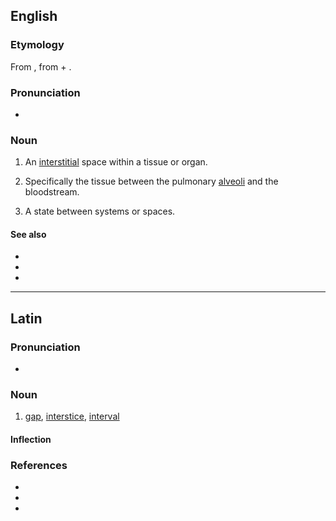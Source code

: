 ==English==

===Etymology===
From {{etyl|la|en}} {{m|la|interstitium|}}, from {{m|la|inter||between}} + {{m|la|sistere||to stand, place}}.

===Pronunciation===
* {{IPA|ˌɪntɚˑstɪʃi.əm|lang=en}}

===Noun===
{{en-noun|interstitia}}

# {{lb|en|medicine}} An [[interstitial]] space within a tissue or organ.
# {{lb|en|medicine}} Specifically the tissue between the pulmonary [[alveoli]] and the bloodstream.
# {{lb|en|philosophy}} A state between systems or spaces.

====See also====
* {{l|en|interstice}}
* {{l|en|interstitial}}
* {{l|en|interstition}}

----

==Latin==

===Pronunciation===
* {{la-IPA|interstitium}}

===Noun===
{{la-noun|interstitium|interstitiī|n|second}}

# [[gap]], [[interstice]], [[interval]]

====Inflection====
{{la-decl-2nd-N|interstiti}}

===References===
* {{R:L&S}}
* {{R:Gaffiot}}
* {{R:NLW}}